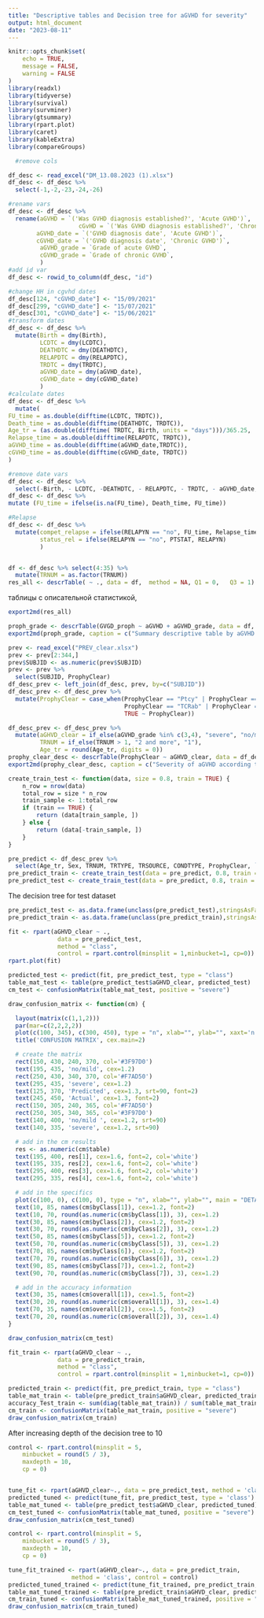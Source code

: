 ---
title: "Descriptive tables and Decision tree for aGVHD for severity"
output: html_document
date: "2023-08-11"
---

```{r setup, include=FALSE}
knitr::opts_chunk$set(
	echo = TRUE,
	message = FALSE,
	warning = FALSE
)
library(readxl)
library(tidyverse)
library(survival)
library(survminer)
library(gtsummary)
library(rpart.plot)
library(caret)
library(kableExtra)
library(compareGroups)
```

```{r Tema 7, warning=FALSE, include=FALSE}
  #remove cols

df_desc <- read_excel("DM_13.08.2023 (1).xlsx")
df_desc <- df_desc %>%
  select(-1,-2,-23,-24,-26)

#rename vars
df_desc <- df_desc %>% 
  rename(aGVHD = `('Was GVHD diagnosis established?', 'Acute GVHD')`,
                    cGvHD = `('Was GVHD diagnosis established?', 'Chronic GVHD')`,
        aGVHD_date = `('GVHD diagnosis date', 'Acute GVHD')`,
        cGVHD_date = `('GVHD diagnosis date', 'Chronic GVHD')`, 
         aGVHD_grade = `Grade of acute GVHD`, 
         cGVHD_grade = `Grade of chronic GVHD`,  
         )
#add id var
df_desc <- rowid_to_column(df_desc, "id")

#change HH in cgvhd dates
df_desc[124, "cGVHD_date"] <- "15/09/2021"
df_desc[299, "cGVHD_date"] <- "15/07/2021"
df_desc[301, "cGVHD_date"] <- "15/06/2021"
#transform dates
df_desc <- df_desc %>%
  mutate(Birth = dmy(Birth),
         LCDTC = dmy(LCDTC),
         DEATHDTC = dmy(DEATHDTC),
         RELAPDTC = dmy(RELAPDTC),
         TRDTC = dmy(TRDTC),
         aGVHD_date = dmy(aGVHD_date),
         cGVHD_date = dmy(cGVHD_date)
         )
#calculate dates
df_desc <- df_desc %>%
  mutate(
FU_time = as.double(difftime(LCDTC, TRDTC)),
Death_time = as.double(difftime(DEATHDTC, TRDTC)),
Age_tr = (as.double(difftime( TRDTC, Birth, units = "days")))/365.25,
Relapse_time = as.double(difftime(RELAPDTC, TRDTC)),
aGVHD_time = as.double(difftime(aGVHD_date,TRDTC)),
cGVHD_time = as.double(difftime(cGVHD_date, TRDTC))
)

#remove date vars
df_desc <- df_desc %>%
  select(-Birth, - LCDTC, -DEATHDTC, - RELAPDTC, - TRDTC, - aGVHD_date, -cGVHD_date)
df_desc <- df_desc %>%
mutate (FU_time = ifelse(is.na(FU_time), Death_time, FU_time))

#Relapse
df_desc <- df_desc %>%
  mutate(compet_relapse = ifelse(RELAPYN == "no", FU_time, Relapse_time),
         status_rel = ifelse(RELAPYN == "no", PTSTAT, RELAPYN)
         )


df <- df_desc %>% select(4:35) %>%
  mutate(TRNUM = as.factor(TRNUM))
res_all <- descrTable( ~ ., data = df,  method = NA, Q1 = 0,   Q3 = 1)
```
таблицы с описательной статистикой,
```{r echo=FALSE, warning=FALSE}
export2md(res_all)
```

```{r echo=FALSE, warning=FALSE}
proph_grade <- descrTable(GVGD_proph ~ aGVHD + aGVHD_grade, data = df,  method = NA, Q1 = 0,   Q3 = 1)
export2md(proph_grade, caption = c("Summary descriptive table by aGVHD and its' grade"))
```

```{r include=FALSE}
prev <- read_excel("PREV_clear.xlsx")
prev <- prev[2:344,]
prev$SUBJID <- as.numeric(prev$SUBJID)
prev <- prev %>%
  select(SUBJID, ProphyClear)
df_desc_prev <- left_join(df_desc, prev, by=c("SUBJID"))
df_desc_prev <- df_desc_prev %>%
  mutate(ProphyClear = case_when(ProphyClear == "Ptcy" | ProphyClear == "Ptcymono" ~ "Ptcy",
                                 ProphyClear == "TCRab" | ProphyClear == "ATG" ~ "TCRab_ATG",
                                 TRUE ~ ProphyClear))
```

```{r echo=FALSE, warning=FALSE}
df_desc_prev <- df_desc_prev %>%
  mutate(aGHVD_clear = if_else(aGVHD_grade %in% c(3,4), "severe", "no/mild"),
         TRNUM = if_else(TRNUM > 1, "2 and more", "1"),
         Age_tr = round(Age_tr, digits = 0))
prophy_clear_desc <- descrTable(ProphyClear ~ aGHVD_clear, data = df_desc_prev,  method = NA, Q1 = 0,   Q3 = 1)
export2md(prophy_clear_desc, caption = c("Severity of aGVHD according to GVHD prophylaxis"))
```

```{r include=FALSE}
create_train_test <- function(data, size = 0.8, train = TRUE) {
    n_row = nrow(data)
    total_row = size * n_row
    train_sample <- 1:total_row
    if (train == TRUE) {
        return (data[train_sample, ])
    } else {
        return (data[-train_sample, ])
    }
}
```

```{r message=FALSE, warning=FALSE, include=FALSE}
pre_predict <- df_desc_prev %>%
  select(Age_tr, Sex, TRNUM, TRTYPE, TRSOURCE, CONDTYPE, ProphyClear, `Main Diagnosis`, aGHVD_clear)
pre_predict_train <- create_train_test(data = pre_predict, 0.8, train = TRUE)
pre_predict_test <- create_train_test(data = pre_predict, 0.8, train = FALSE)

```

The decision tree for test dataset 
```{r echo=FALSE}
pre_predict_test <- as.data.frame(unclass(pre_predict_test),stringsAsFactors=TRUE)
pre_predict_train <- as.data.frame(unclass(pre_predict_train),stringsAsFactors=TRUE)

fit <- rpart(aGHVD_clear ~ ., 
              data = pre_predict_test,
              method = "class",
              control = rpart.control(minsplit = 1,minbucket=1, cp=0))
rpart.plot(fit)

```

```{r echo=FALSE}
predicted_test <- predict(fit, pre_predict_test, type = "class")
table_mat_test <- table(pre_predict_test$aGHVD_clear, predicted_test)
cm_test <- confusionMatrix(table_mat_test, positive = "severe")

draw_confusion_matrix <- function(cm) {

  layout(matrix(c(1,1,2)))
  par(mar=c(2,2,2,2))
  plot(c(100, 345), c(300, 450), type = "n", xlab="", ylab="", xaxt='n', yaxt='n')
  title('CONFUSION MATRIX', cex.main=2)

  # create the matrix 
  rect(150, 430, 240, 370, col='#3F97D0')
  text(195, 435, 'no/mild', cex=1.2)
  rect(250, 430, 340, 370, col='#F7AD50')
  text(295, 435, 'severe', cex=1.2)
  text(125, 370, 'Predicted', cex=1.3, srt=90, font=2)
  text(245, 450, 'Actual', cex=1.3, font=2)
  rect(150, 305, 240, 365, col='#F7AD50')
  rect(250, 305, 340, 365, col='#3F97D0')
  text(140, 400, 'no/mild ', cex=1.2, srt=90)
  text(140, 335, 'severe', cex=1.2, srt=90)

  # add in the cm results 
  res <- as.numeric(cm$table)
  text(195, 400, res[1], cex=1.6, font=2, col='white')
  text(195, 335, res[2], cex=1.6, font=2, col='white')
  text(295, 400, res[3], cex=1.6, font=2, col='white')
  text(295, 335, res[4], cex=1.6, font=2, col='white')

  # add in the specifics 
  plot(c(100, 0), c(100, 0), type = "n", xlab="", ylab="", main = "DETAILS", xaxt='n', yaxt='n')
  text(10, 85, names(cm$byClass[1]), cex=1.2, font=2)
  text(10, 70, round(as.numeric(cm$byClass[1]), 3), cex=1.2)
  text(30, 85, names(cm$byClass[2]), cex=1.2, font=2)
  text(30, 70, round(as.numeric(cm$byClass[2]), 3), cex=1.2)
  text(50, 85, names(cm$byClass[5]), cex=1.2, font=2)
  text(50, 70, round(as.numeric(cm$byClass[5]), 3), cex=1.2)
  text(70, 85, names(cm$byClass[6]), cex=1.2, font=2)
  text(70, 70, round(as.numeric(cm$byClass[6]), 3), cex=1.2)
  text(90, 85, names(cm$byClass[7]), cex=1.2, font=2)
  text(90, 70, round(as.numeric(cm$byClass[7]), 3), cex=1.2)

  # add in the accuracy information 
  text(30, 35, names(cm$overall[1]), cex=1.5, font=2)
  text(30, 20, round(as.numeric(cm$overall[1]), 3), cex=1.4)
  text(70, 35, names(cm$overall[2]), cex=1.5, font=2)
  text(70, 20, round(as.numeric(cm$overall[2]), 3), cex=1.4)
}  

draw_confusion_matrix(cm_test)
```

```{r echo=FALSE}
fit_train <- rpart(aGHVD_clear ~ ., 
              data = pre_predict_train,
              method = "class",
              control = rpart.control(minsplit = 1,minbucket=1, cp=0))

predicted_train <- predict(fit, pre_predict_train, type = "class")
table_mat_train <- table(pre_predict_train$aGHVD_clear, predicted_train)
accuracy_Test_train <- sum(diag(table_mat_train)) / sum(table_mat_train)
cm_train <- confusionMatrix(table_mat_train, positive = "severe")
draw_confusion_matrix(cm_train)
```


After increasing depth of the decision tree to 10
```{r echo=FALSE}
control <- rpart.control(minsplit = 5,
    minbucket = round(5 / 3),
    maxdepth = 10,
    cp = 0)


tune_fit <- rpart(aGHVD_clear~., data = pre_predict_test, method = 'class', control = control)
predicted_tuned <- predict(tune_fit, pre_predict_test, type = 'class')
table_mat_tuned <- table(pre_predict_test$aGHVD_clear, predicted_tuned)
cm_test_tuned <- confusionMatrix(table_mat_tuned, positive = "severe")
draw_confusion_matrix(cm_test_tuned)
```


```{r echo=FALSE}
control <- rpart.control(minsplit = 5,
    minbucket = round(5 / 3),
    maxdepth = 10,
    cp = 0)

tune_fit_trained <- rpart(aGHVD_clear~., data = pre_predict_train, 
                  method = 'class', control = control)
predicted_tuned_trained <- predict(tune_fit_trained, pre_predict_train, type = 'class')
table_mat_tuned_trained <- table(pre_predict_train$aGHVD_clear, predicted_tuned_trained)
cm_train_tuned <- confusionMatrix(table_mat_tuned_trained, positive = "severe")
draw_confusion_matrix(cm_train_tuned)
```


